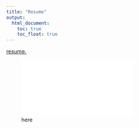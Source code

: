 ```yaml
---
title: "Resume"
output: 
  html_document:
    toc: true
    toc_float: true
---
```


<a href="mparker7.github.io/resume.pdf" target="_blank">resume.</a>

![here](resume.pdf)